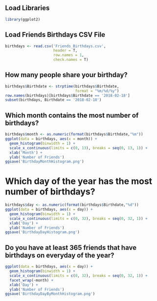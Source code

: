 ## Load Libraries
```r
library(ggplot2)
```

## Load Friends Birthdays CSV File
```r
birthdays <- read.csv('Friends_Birthdays.csv',
                      header = T, 
                      row.names = 1, 
                      check.names = T)
```

## How many people share your birthday?
```r
birthdays$Birthdate <- strptime(birthdays$Birthdate,
                                format = "%m/%d/%y")
row.names(birthdays)[birthdays$Birthdate == '2018-02-18']
subset(birthdays, Birthdate == '2018-02-18')
```

## Which month contains the most number of birthdays?
```r
birthdays$month <- as.numeric(format(birthdays$Birthdate,"%m"))
ggplot(data = birthdays, aes(x = month)) +
  geom_histogram(binwidth = 1) +
  scale_x_continuous(limits = c(0, 13), breaks = seq(0, 13, 1)) +
  xlab('Month') +
  ylab('Number of Friends')
ggsave('BirthdayMonthHistogram.png')
```

# Which day of the year has the most number of birthdays?
```r
birthdays$day <- as.numeric(format(birthdays$Birthdate,"%d"))
ggplot(data = birthdays, aes(x = day)) +
  geom_histogram(binwidth = 1) +
  scale_x_continuous(limits = c(0, 32), breaks = seq(0, 32, 1)) +
  xlab('Day') +
  ylab('Number of Friends')
ggsave('BirthdayDayHistogram.png')
```

## Do you have at least 365 friends that have birthdays on everyday of the year?
```r
ggplot(data = birthdays, aes(x = day)) +
  geom_histogram(binwidth = 1) +
  scale_x_continuous(limits = c(0, 32), breaks = seq(0, 32, 1)) +
  facet_wrap(~month) +
  xlab('Day') +
  ylab('Number of Friends')
ggsave('BirthdayDayByMonthHistogram.png')
```

